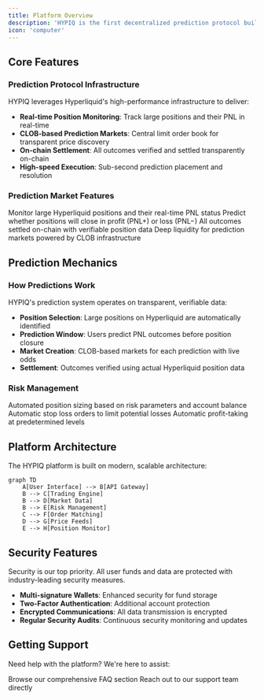 ```yaml
---
title: Platform Overview
description: 'HYPIQ is the first decentralized prediction protocol built natively on Hyperliquid, enabling real-time speculation on trading outcomes with transparent, on-chain settlement.'
icon: 'computer'
---
```


## Core Features

### Prediction Protocol Infrastructure

HYPIQ leverages Hyperliquid's high-performance infrastructure to deliver:

- **Real-time Position Monitoring**: Track large positions and their PNL in real-time
- **CLOB-based Prediction Markets**: Central limit order book for transparent price discovery
- **On-chain Settlement**: All outcomes verified and settled transparently on-chain
- **High-speed Execution**: Sub-second prediction placement and resolution

### Prediction Market Features

<CardGroup cols={2}>
  <Card title="Real-time Position Tracking" icon="activity">
    Monitor large Hyperliquid positions and their real-time PNL status
  </Card>
  <Card title="Outcome Prediction" icon="bullseye">
    Predict whether positions will close in profit (PNL+) or loss (PNL−)
  </Card>
  <Card title="Transparent Settlement" icon="shield-check">
    All outcomes settled on-chain with verifiable position data
  </Card>
  <Card title="Liquidity Pools" icon="layers">
    Deep liquidity for prediction markets powered by CLOB infrastructure
  </Card>
</CardGroup>

## Prediction Mechanics

### How Predictions Work

HYPIQ's prediction system operates on transparent, verifiable data:

- **Position Selection**: Large positions on Hyperliquid are automatically identified
- **Prediction Window**: Users predict PNL outcomes before position closure
- **Market Creation**: CLOB-based markets for each prediction with live odds
- **Settlement**: Outcomes verified using actual Hyperliquid position data

### Risk Management

<Accordion title="Position Sizing">
  Automated position sizing based on risk parameters and account balance
</Accordion>

<Accordion title="Stop Loss">
  Automatic stop loss orders to limit potential losses
</Accordion>

<Accordion title="Take Profit">
  Automatic profit-taking at predetermined levels
</Accordion>

## Platform Architecture

The HYPIQ platform is built on modern, scalable architecture:

```mermaid
graph TD
    A[User Interface] --> B[API Gateway]
    B --> C[Trading Engine]
    B --> D[Market Data]
    B --> E[Risk Management]
    C --> F[Order Matching]
    D --> G[Price Feeds]
    E --> H[Position Monitor]
```

## Security Features

<Warning>
  Security is our top priority. All user funds and data are protected with industry-leading security measures.
</Warning>

- **Multi-signature Wallets**: Enhanced security for fund storage
- **Two-Factor Authentication**: Additional account protection
- **Encrypted Communications**: All data transmission is encrypted
- **Regular Security Audits**: Continuous security monitoring and updates

## Getting Support

Need help with the platform? We're here to assist:

<CardGroup cols={2}>
  <Card title="Documentation" icon="book" href="/faq">
    Browse our comprehensive FAQ section
  </Card>
  <Card title="Contact Support" icon="envelope" href="mailto:support@hypiq.finance">
    Reach out to our support team directly
  </Card>
</CardGroup>